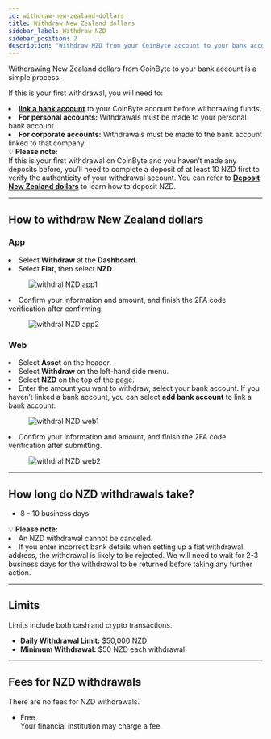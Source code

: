```yaml
---
id: withdraw-new-zealand-dollars
title: Withdraw New Zealand dollars
sidebar_label: Withdraw NZD
sidebar_position: 2
description: "Withdraw NZD from your CoinByte account to your bank account. Learn how to withdraw, processing time, limits, and fees."
---
```



Withdrawing New Zealand dollars from CoinByte to your bank account is a simple process.

If this is your first withdrawal, you will need to:

<TickList>
  <li><strong><a href="/helpcenter/docs/deposits-withdrawals/bank-account/link-a-bank-account">link a bank account</a></strong> to your CoinByte account before withdrawing funds.</li>
  <li><strong>For personal accounts:</strong> Withdrawals must be made to your personal bank account.</li>
  <li><strong>For corporate accounts:</strong> Withdrawals must be made to the bank account linked to that company.</li>
</TickList>

<WarningBox>
💡 <strong>Please note:</strong><br/>
If this is your first withdrawal on CoinByte and you haven’t made any deposits before, you’ll need to complete a deposit of at least 10 NZD first to verify the authenticity of your withdrawal account. You can refer to <strong><a href="/helpcenter/docs/deposits-withdrawals/deposit-fiat-asset/deposit-new-zealand-dollars">Deposit New Zealand dollars</a></strong> to learn how to deposit NZD.
</WarningBox>

---

## How to withdraw New Zealand dollars

<Tabs groupId="platform">
  <TabItem value="mobile" label="Mobile App">

<div style={{ marginTop: '2.5rem' }}></div>

### App

<div style={{ marginTop: '1.5rem' }}></div>

<RoundStepList>
  <li>Select <strong>Withdraw</strong> at the <strong>Dashboard</strong>.</li>
  <li>Select <strong>Fiat</strong>, then select <strong>NZD</strong>.</li>

 <figure style={{ textAlign: 'center' }}>
  <img src={useBaseUrl('/img/deposits-withdrawals/withdraw-fiat-asset/withdraw-new-zealand-dollars/1.png')} alt="withdral NZD app1" style={{ width: 300 }} />
</figure>

  <li>Confirm your information and amount, and finish the 2FA code verification after confirming.</li>
  <figure style={{ textAlign: 'center' }}>
  <img src={useBaseUrl('/img/deposits-withdrawals/withdraw-fiat-asset/withdraw-new-zealand-dollars/2.png')} alt="withdral NZD app2" style={{ width: 300 }} />
</figure>
</RoundStepList>



  </TabItem>
  <TabItem value="web" label="Web">

<div style={{ marginTop: '2.5rem' }}></div>

### Web

<div style={{ marginTop: '1.5rem' }}></div>

<RoundStepList>
  <li>Select <strong>Asset</strong> on the header.</li>
  <li>Select <strong>Withdraw</strong> on the left-hand side menu.</li>
  <li>Select <strong>NZD</strong> on the top of the page.</li>
  <li>Enter the amount you want to withdraw, select your bank account. If you haven’t linked a bank account, you can select <strong>add bank account</strong> to link a bank account.</li>
 <figure style={{ textAlign: 'center' }}>
  <img src={useBaseUrl('/img/deposits-withdrawals/withdraw-fiat-asset/withdraw-new-zealand-dollars/3.png')} alt="withdral NZD web1" style={{ width: 500 }} />
</figure>
  <li>Confirm your information and amount, and finish the 2FA code verification after submitting.</li>
</RoundStepList>

 <figure style={{ textAlign: 'center' }}>
  <img src={useBaseUrl('/img/deposits-withdrawals/withdraw-fiat-asset/withdraw-new-zealand-dollars/4.png')} alt="withdral NZD web2" style={{ width: 500 }} />
</figure>

  </TabItem>
</Tabs>

---

## How long do NZD withdrawals take?

- 8 - 10 business days

<WarningBox>
💡 <strong>Please note:</strong><br/>
<TickList>
  <li>An NZD withdrawal cannot be canceled.</li>
  <li>If you enter incorrect bank details when setting up a fiat withdrawal address, the withdrawal is likely to be rejected. We will need to wait for 2-3 business days for the withdrawal to be returned before taking any further action.</li>
</TickList>
</WarningBox>

---

## Limits

<InfoBox>
Limits include both cash and crypto transactions.
</InfoBox>

- **Daily Withdrawal Limit:** $50,000 NZD  
- **Minimum Withdrawal:** $50 NZD each withdrawal.

---

## Fees for NZD withdrawals

<InfoBox>
There are no fees for NZD withdrawals.
</InfoBox>

- Free  
Your financial institution may charge a fee.

<RelatedArticles category="deposits-withdrawals" />
